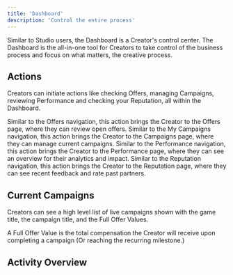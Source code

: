 ```yaml
---
title: 'Dashboard'
description: 'Control the entire process'
---
```


Similar to Studio users, the Dashboard is a Creator's control center. The Dashboard is the all-in-one tool for Creators to take control of the business process and focus on what matters, the creative process.

## Actions
Creators can initiate actions like checking Offers, managing Campaigns, reviewing Performance and checking your Reputation, all within the Dashboard.

<AccordionGroup>
  <Accordion title="Check Offers">
  Similar to the Offers navigation, this action brings the Creator to the Offers page, where they can review open offers.
  </Accordion>
  <Accordion title="Manage Campaigns">
  Similar to the My Campaigns navigation, this action brings the Creator to the Campaigns page, where they can manage current campaigns.
  </Accordion>
  <Accordion title="Review Performance">
  Similar to the Performance navigation, this action brings the Creator to the Performance page, where they can see an overview for their analytics and impact.
  </Accordion>
  <Accordion title="My Reputation">
  Similar to the Reputation navigation, this action brings the Creator to the Reputation page, where they can see recent feedback and rate past partners.
  </Accordion>
</AccordionGroup>

## Current Campaigns
Creators can see a high level list of live campaigns shown with the game title, the campaign title, and the Full Offer Values.

A Full Offer Value is the total compensation the Creator will receive upon completing a campaign (Or reaching the recurring milestone.)

## Activity Overview
